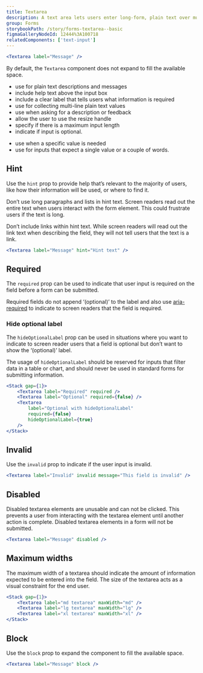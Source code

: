 ```yaml
---
title: Textarea
description: A text area lets users enter long-form, plain text over multiple lines and is commonly found in forms.
group: Forms
storybookPath: /story/forms-textarea--basic
figmaGalleryNodeId: 12444%3A100718
relatedComponents: ['text-input']
---
```


```jsx live
<Textarea label="Message" />
```

By default, the `Textarea` component does not expand to fill the available space.

<DoHeading />

- use for plain text descriptions and messages
- include help text above the input box
- include a clear label that tells users what information is required
- use for collecting multi-line plain text values
- use when asking for a description or feedback
- allow the user to use the resize handle
- specify if there is a maximum input length
- indicate if input is optional.

<DontHeading />

- use when a specific value is needed
- use for inputs that expect a single value or a couple of words.

## Hint

Use the `hint` prop to provide help that’s relevant to the majority of users, like how their information will be used, or where to find it.

Don’t use long paragraphs and lists in hint text. Screen readers read out the entire text when users interact with the form element. This could frustrate users if the text is long.

Don’t include links within hint text. While screen readers will read out the link text when describing the field, they will not tell users that the text is a link.

```jsx live
<Textarea label="Message" hint="Hint text" />
```

## Required

The `required` prop can be used to indicate that user input is required on the field before a form can be submitted.

Required fields do not append ‘(optional)’ to the label and also use [aria-required](https://developer.mozilla.org/en-US/docs/Web/Accessibility/ARIA/Attributes/aria-required) to indicate to screen readers that the field is required.

### Hide optional label

The `hideOptionalLabel` prop can be used in situations where you want to indicate to screen reader users that a field is optional but don’t want to show the ‘(optional)’ label.

The usage of `hideOptionalLabel` should be reserved for inputs that filter data in a table or chart, and should never be used in standard forms for submitting information.

```jsx live
<Stack gap={1}>
	<Textarea label="Required" required />
	<Textarea label="Optional" required={false} />
	<Textarea
		label="Optional with hideOptionalLabel"
		required={false}
		hideOptionalLabel={true}
	/>
</Stack>
```

## Invalid

Use the `invalid` prop to indicate if the user input is invalid.

```jsx live
<Textarea label="Invalid" invalid message="This field is invalid" />
```

## Disabled

Disabled textarea elements are unusable and can not be clicked. This prevents a user from interacting with the textarea element until another action is complete. Disabled textarea elements in a form will not be submitted.

```jsx live
<Textarea label="Message" disabled />
```

## Maximum widths

The maximum width of a textarea should indicate the amount of information expected to be entered into the field. The size of the textarea acts as a visual constraint for the end user.

```jsx live
<Stack gap={1}>
	<Textarea label="md textarea" maxWidth="md" />
	<Textarea label="lg textarea" maxWidth="lg" />
	<Textarea label="xl textarea" maxWidth="xl" />
</Stack>
```

## Block

Use the `block` prop to expand the component to fill the available space.

```jsx live
<Textarea label="Message" block />
```
